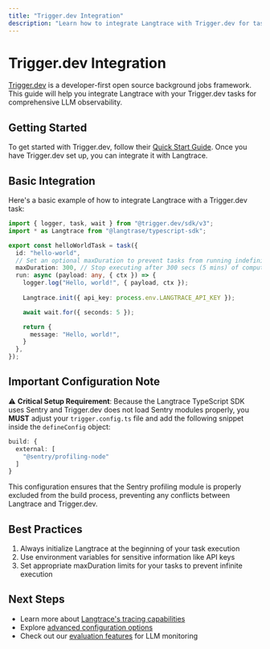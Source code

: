 ```yaml
---
title: "Trigger.dev Integration"
description: "Learn how to integrate Langtrace with Trigger.dev for task orchestration and monitoring"
---
```


# Trigger.dev Integration

[Trigger.dev](https://trigger.dev) is a developer-first open source background jobs framework. This guide will help you integrate Langtrace with your Trigger.dev tasks for comprehensive LLM observability.

## Getting Started

To get started with Trigger.dev, follow their [Quick Start Guide](https://trigger.dev/docs/quick-start). Once you have Trigger.dev set up, you can integrate it with Langtrace.

## Basic Integration

Here's a basic example of how to integrate Langtrace with a Trigger.dev task:

```typescript
import { logger, task, wait } from "@trigger.dev/sdk/v3";
import * as Langtrace from "@langtrase/typescript-sdk";

export const helloWorldTask = task({
  id: "hello-world",
  // Set an optional maxDuration to prevent tasks from running indefinitely
  maxDuration: 300, // Stop executing after 300 secs (5 mins) of compute
  run: async (payload: any, { ctx }) => {
    logger.log("Hello, world!", { payload, ctx });
    
    Langtrace.init({ api_key: process.env.LANGTRACE_API_KEY });

    await wait.for({ seconds: 5 });

    return {
      message: "Hello, world!",
    }
  },
});
```

## Important Configuration Note

⚠️ **Critical Setup Requirement**: Because the Langtrace TypeScript SDK uses Sentry and Trigger.dev does not load Sentry modules properly, you **MUST** adjust your `trigger.config.ts` file and add the following snippet inside the `defineConfig` object:

```typescript
build: {
  external: [
    "@sentry/profiling-node"
  ]
}
```

This configuration ensures that the Sentry profiling module is properly excluded from the build process, preventing any conflicts between Langtrace and Trigger.dev.

## Best Practices

1. Always initialize Langtrace at the beginning of your task execution
2. Use environment variables for sensitive information like API keys
3. Set appropriate maxDuration limits for your tasks to prevent infinite execution

## Next Steps

- Learn more about [Langtrace's tracing capabilities](/tracing/additional_attributes)
- Explore [advanced configuration options](/api-reference/project/configuration)
- Check out our [evaluation features](/features/evaluations) for LLM monitoring
